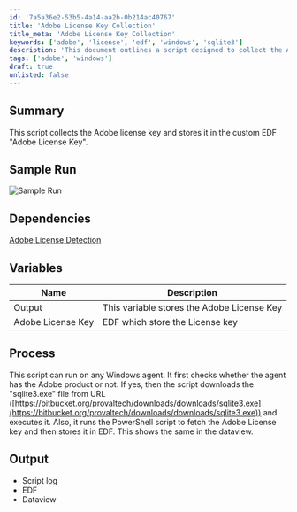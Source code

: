 ```yaml
---
id: '7a5a36e2-53b5-4a14-aa2b-0b214ac40767'
title: 'Adobe License Key Collection'
title_meta: 'Adobe License Key Collection'
keywords: ['adobe', 'license', 'edf', 'windows', 'sqlite3']
description: 'This document outlines a script designed to collect the Adobe license key from Windows agents and store it in a custom EDF named "Adobe License Key". It details the dependencies, variables, process, and expected output, including logs and dataviews.'
tags: ['adobe', 'windows']
draft: true
unlisted: false
---
```

## Summary

This script collects the Adobe license key and stores it in the custom EDF "Adobe License Key".

## Sample Run

![Sample Run](../../static/img/Adobe-License-Detail/image_1.png)

## Dependencies

[Adobe License Detection](https://proval.itglue.com/DOC-5078775-10218266)

## Variables

| Name                | Description                             |
|---------------------|-----------------------------------------|
| Output              | This variable stores the Adobe License Key |
| Adobe License Key   | EDF which store the License key        |

## Process

This script can run on any Windows agent. It first checks whether the agent has the Adobe product or not. If yes, then the script downloads the "sqlite3.exe" file from URL ([https://bitbucket.org/provaltech/downloads/downloads/sqlite3.exe](https://bitbucket.org/provaltech/downloads/downloads/sqlite3.exe)) and executes it. Also, it runs the PowerShell script to fetch the Adobe License key and then stores it in EDF. This shows the same in the dataview.

## Output

- Script log
- EDF
- Dataview













